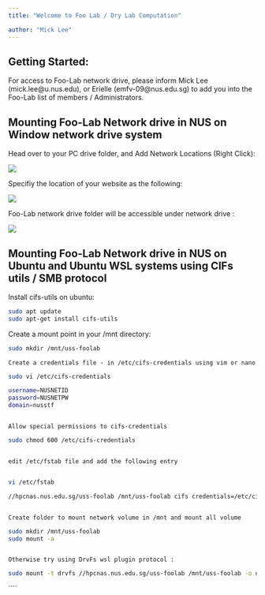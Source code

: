 ```yaml
---
title: "Welcome to Foo Lab / Dry Lab Computation"

author: "Mick Lee"
---
```


## **Getting Started:**

For access to Foo-Lab network drive, please inform Mick Lee (mick.lee\@u.nus.edu), or Erielle (emfv-09\@nus.edu.sg) to add you into the Foo-Lab list of members / Administrators.

## **Mounting Foo-Lab Network drive in NUS on Window network drive system**

Head over to your PC drive folder, and Add Network Locations (Right Click):

![](images/Screenshot_addnetwork.jpg)

Specifiy the location of your website as the following:

![](images/Screenshot_addnetwork2.jpg)

Foo-Lab network drive folder will be accessible under network drive :

![](images/Screenshot_addnetwork3.jpg)

## **Mounting Foo-Lab Network drive in NUS on Ubuntu and Ubuntu WSL systems using CIFs utils / SMB protocol**

Install cifs-utils on ubuntu:

```bash
sudo apt update
sudo apt-get install cifs-utils
```

Create a mount point in your /mnt directory:

```bash
sudo mkdir /mnt/uss-foolab
```

````
Create a credentials file - in /etc/cifs-credentials using vim or nano
````
```bash
sudo vi /etc/cifs-credentials

username=NUSNETID
password=NUSNETPW
domain=nusstf
```
````

Allow special permissions to cifs-credentials

````         
```bash
sudo chmod 600 /etc/cifs-credentials
```
````

edit /etc/fstab file and add the following entry

````         
```bash

vi /etc/fstab

//hpcnas.nus.edu.sg/uss-foolab /mnt/uss-foolab cifs credentials=/etc/cifs-credentials 0 0
```
````

Create folder to mount network volume in /mnt and mount all volume

````         
```bash
sudo mkdir /mnt/uss-foolab 
sudo mount -a 
```
````

Otherwise try using DrvFs wsl plugin protocol :

````         
```bash
sudo mount -t drvfs //hpcnas.nus.edu.sg/uss-foolab /mnt/uss-foolab -o username=NUSNETID
```
````
